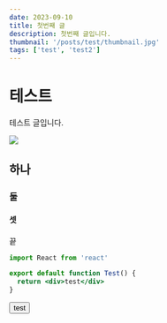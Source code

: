 ```yaml
---
date: 2023-09-10
title: 첫번째 글
description: 첫번째 글입니다.
thumbnail: '/posts/test/thumbnail.jpg'
tags: ['test', 'test2']
---
```


# 테스트

테스트 글입니다.

![](/posts/test/thumbnail.jpg)

## 하나

### 둘

#### 셋

끝

```jsx
import React from 'react'

export default function Test() {
  return <div>test</div>
}
```

<button>test</button>
